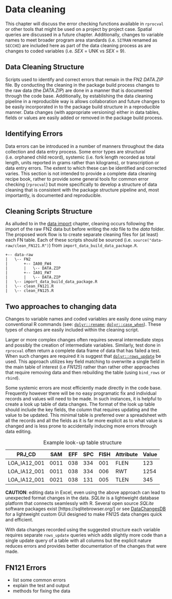 # Data cleaning

This chapter will discuss the error checking functions available in `rprocval` or other tools that might be used on a project by project case. Spatial queries are discussed in a future chapter. Additionally, changes to variable names to meet broader program area standards (i.e. `SITRAN` renamed as `SECCHI`) are included here as part of the data cleaning process as are changes to coded variables (i.e. *SEX* = UNK vs *SEX* = 9).

## Data Cleaning Structure

Scripts used to identify and correct errors that remain in the FN2 *DATA.ZIP* file. By conducting the cleaning in the package build process changes to the raw data (the *DATA.ZIP*) are done in a manner that is documented through the code base. Additionally, by establishing the data cleaning pipeline in a reproducible way is allows collaboration and future changes to be easily incorporated in to the package build structure in a reproducible manner. Data changes (with appropriate versioning) either in data tables, fields or values are easily added or removed in the package build process.

## Identifying Errors

Data errors can be introduced in a number of manners throughout the data collection and data entry process. Some error types are structural (i.e. orphaned child record), systemic (i.e. fork length recorded as total length, units reported in grams rather than kilograms), or transcription or data entry errors. The extent to which these can be identified and corrected varies. This section is not intended to provide a complete data cleaning recipe book, rather to provide some general tools for common error checking (`rprocval`) but more specifically to develop a structure of data cleaning that is consistent with the package structure pipeline and, most importantly, is documented and reproducible.

## Cleaning Scripts Structure

As alluded to in the [data import](data-import.html) chapter, cleaning occurs following the import of the raw FN2 data but before writing the *rda* file to the *data* folder. The proposed work flow is to create separate cleaning files for (at least) each FN table. Each of these scripts should be sourced (i.e. `source("data-raw/clean_FN121.R")`) from `import_data_build_data_package.R`.

    +-- data-raw
    |   \-- FN2
    |       +-- IA00_FW4
    |       |   \-- DATA.ZIP
    |       +-- IA01_FW7
    |       |   \-- DATA.ZIP
    |   \-- import_data_build_data_package.R
    |   \-- clean_FN121.R
    |   \-- clean_FN125.R

## Two approaches to changing data

Changes to variable names and coded variables are easily done using many conventional R commands (see: [`dplyr::rename`](https://dplyr.tidyverse.org/reference/rename.html); [`dplyr::case_when`](https://dplyr.tidyverse.org/reference/case_when.html)). These types of changes are easily included within the cleaning script.

Larger or more complex changes often requires several intermediate steps and possibly the creation of intermediate variables. Similarly, test done in `rprocval` often return a complete data frame of data that has failed a test. When such changes are required it is suggest that [`dplyr::rows_update`](https://dplyr.tidyverse.org/reference/rows.html) be used. This approach utilizes key field matching to overwrite a single field in the main table of interest (i.e *FN125*) rather than rather other approaches that require removing data and then rebuilding the table (using `bind_rows` or `rbind`).

Some systemic errors are most efficiently made directly in the code base. Frequently however there will be no easy programatic fix and individual records and values will need to be made. In such instances, it is helpful to create a look up table of data changes. The format of the look up table should include the key fields, the column that requires updating and the value to be updated. This minimal table is preferred over a spreadsheet with all the records and all the fields as it is far more explicit as to what value is changed and is less prone to accidentally inducing more errors through data editing.

| PRJ_CD       | SAM  | EFF | SPC | FISH | Attribute | Value |
|--------------|------|-----|-----|------|-----------|-------|
| LOA_IA12_001 | 0011 | 038 | 334 | 001  | FLEN      | 123   |
| LOA_IA12_001 | 0011 | 038 | 334 | 006  | RWT       | 1254  |
| LOA_IA12_001 | 0021 | 038 | 131 | 005  | TLEN      | 345   |

: Example look-up table structure

**CAUTION**: editing data in Excel, even using the above approach can lead to unexpected format changes in the data. *SQLite* is a lightweight database platform that connects seamlessly with R. Several open source *SQLite* software packages exist [https://sqlitebrowser.org/] or see [DataChangesDB](https://github.com/HoldenJe/DataChangesDB) for a lightweight custom GUI designed to make FN125 data changes quick and efficient.

With data changes recorded using the suggested structure each variable requires separate `rows_update` queries which adds slightly more code than a single update query of a table with all columns but the explicit nature reduces errors and provides better documentation of the changes that were made. 

## FN121 Errors

-   list some common errors
-   explain the test and output
-   methods for fixing the data
